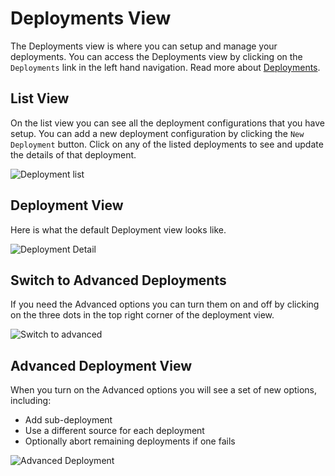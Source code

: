 # Deployments View

The Deployments view is where you can setup and manage your deployments. You can access the Deployments view by clicking on the `Deployments` link in the left hand navigation. Read more about [Deployments](/concepts/deployments).

## List View

On the list view you can see all the deployment configurations that you have setup. You can add a new deployment configuration by clicking the `New Deployment` button. Click on any of the listed deployments to see and update the details of that deployment.

![Deployment list](/img/ottodeploy/deployments-list.png)

## Deployment View

Here is what the default Deployment view looks like.

![Deployment Detail](/img/ottodeploy/simple-deployment.png)

## Switch to Advanced Deployments

If you need the Advanced options you can turn them on and off by clicking on the three dots in the top right corner of the deployment view.

![Switch to advanced](/img/ottodeploy/switch-to-adv.png)

## Advanced Deployment View

When you turn on the Advanced options you will see a set of new options, including:

- Add sub-deployment
- Use a different source for each deployment
- Optionally abort remaining deployments if one fails

![Advanced Deployment](/img/ottodeploy/advanced-dep.png)
